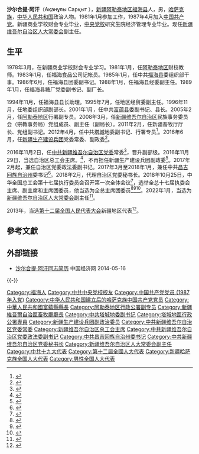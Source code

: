 '''沙尔合提·阿汗'''（Ақанұлы Сарқыт {{bd|1961年|11月||catIdx=Akhan}}），[[新疆|新疆]][[阿勒泰地区|阿勒泰地区]][[福海县|福海县]]人，男，[[哈萨克族|哈萨克族]]，[[中华人民共和国|中华人民共和国]]政治人物。1981年1月参加工作，1987年4月加入[[中国共产党|中国共产党]]。新疆商业学校财会专业毕业，[[中央党校|中央党校]]研究生院经济管理专业毕业。现任[[新疆维吾尔自治区人大常委会|新疆维吾尔自治区人大常委会]]副主任。

== 生平 ==
1978年3月，在新疆商业学校财会专业学习。1981年1月，任[[阿勒泰地区|阿勒泰地区]]财校教师。1983年1月，任福海食品公司记帐员。1985年1月，任中共[[福海县|福海县]]委组织部干事。1986年6月，任福海县团委副书记。1988年1月，任福海县经委副主任。1989年1月，任福海县糖厂党委副书记、副厂长。

1994年11月，任福海县县长助理。1995年7月，任地区经贸委副主任。1996年11月，任地委组织部副部长。2001年1月，任中共[[富蕴县|富蕴县]]委副书记、县长。2005年2月，任[[阿勒泰地区|阿勒泰地区]]行署副专员。2008年3月，任[[新疆维吾尔自治区|新疆维吾尔自治区]]民族事务委员会（宗教事务局）党组成员、副主任（副局长）。2011年2月，任新疆畜牧厅厅长、党组副书记。2012年4月，任中共[[塔城地区|塔城]]地委副书记、行署专员<ref>{{cite web|title=沙尔合提·阿汗任塔城行署专员 原专员马宁·再尼勒己任伊犁州州长|url=http://district.ce.cn/newarea/sddy/201204/05/t20120405_1464703.shtml|accessdate=2014-06-29|publisher=中国经济网|archive-date=2016-03-04|archive-url=https://web.archive.org/web/20160304204410/http://district.ce.cn/newarea/sddy/201204/05/t20120405_1464703.shtml|dead-url=no}}</ref>。2016年6月，任[[新疆生产建设兵团|新疆生产建设兵团]]党委常委、副政委<ref>{{cite news|title=沙尔合提·阿汗任新疆兵团副政委 徐伟华不再担任|url=http://district.ce.cn/newarea/sddy/201607/19/t20160719_13955708.shtml|accessdate=2016-07-20|newspaper=中国经济网|archive-date=2016-07-20|archive-url=https://web.archive.org/web/20160720174137/http://district.ce.cn/newarea/sddy/201607/19/t20160719_13955708.shtml|dead-url=no}}</ref>。

2016年11月2日，任[[中国共产党新疆维吾尔自治区委员会|中共新疆维吾尔自治区党委]]常委<ref>{{cite web|title=陈全国当选中共新疆维吾尔自治区党委书记|url=http://www.thepaper.cn/newsDetail_forward_1553894|accessdate=2016-11-02|publisher=澎湃新闻|archive-date=2016-11-03|archive-url=https://web.archive.org/web/20161103091904/http://www.thepaper.cn/newsDetail_forward_1553894|dead-url=no}}</ref>，晋升副部级。2016年11月29日，当选自治区总工会主席。<ref>{{cite web|title=新疆维吾尔自治区党委常委沙尔合提·阿汗当选区总工会主席|url=http://www.thepaper.cn/newsDetail_forward_1571188|accessdate=2016-11-30|publisher=澎湃新闻|archive-date=2016-12-01|archive-url=https://web.archive.org/web/20161201010914/http://www.thepaper.cn/newsDetail_forward_1571188|dead-url=no}}</ref>，不再担任新疆生产建设兵团副政委<ref>{{cite web|title=黄树贤被免去国家预防腐败局局长职务|url=http://www.thepaper.cn/newsDetail_forward_1569519|accessdate=2016-11-27|publisher=澎湃新闻|archive-date=2016-11-28|archive-url=https://web.archive.org/web/20161128134122/http://www.thepaper.cn/newsDetail_forward_1569519|dead-url=no}}</ref>。2017年2月起，兼任自治区党委政法委副书记。2017年3月至2018年1月，兼任中共[[昌吉回族自治州|昌吉回族自治州]]委书记<ref>{{cite news|title=新疆党委常委、政法委副书记沙尔合提·阿汗兼任昌吉州委书记|url=http://www.thepaper.cn/newsDetail_forward_1643044|accessdate=2017-03-19|newspaper=澎湃新闻|archive-date=2017-03-20|archive-url=https://web.archive.org/web/20170320143835/http://www.thepaper.cn/newsDetail_forward_1643044|dead-url=no}}</ref>。2018年2月，代理自治区党委秘书长。2018年10月25日，中华全国总工会第十七届执行委员会召开第一次全体会议<ref>{{Cite web|title=李建国当选为全国总工会主席|url=https://china.huanqiu.com/article/9CaKrnJCLgR|access-date=2021-05-26|work=环球网|archive-date=2021-09-17|archive-url=https://web.archive.org/web/20210917144230/https://china.huanqiu.com/article/9CaKrnJCLgR|dead-url=no}}</ref>，选举全总十七届执委会主席、副主席和主席团委员，他当选为全总主席团委员<ref>{{Cite web|title=中华全国总工会第十七届执委会举行第一次全体会议  王东明当选为全国总工会主席|url=http://www.npc.gov.cn/zgrdw/npc/xinwen/2018-10/26/content_2064087.htm|access-date=2021-05-26|work=中国人大网|archive-date=2021-09-17|archive-url=https://web.archive.org/web/20210917144230/http://www.npc.gov.cn/zgrdw/npc/xinwen/2018-10/26/content_2064087.htm|dead-url=no}}</ref><ref>{{Cite web|title=中华全国总工会第十七届执行委员会主席、副主席、主席团委员名单|url=http://acftu.people.com.cn/n1/2018/1026/c67560-30363809.html|access-date=2021-05-26|work=人民网|archive-date=2020-01-28|archive-url=https://web.archive.org/web/20200128023016/http://acftu.people.com.cn/n1/2018/1026/c67560-30363809.html|dead-url=no}}</ref><ref>{{Cite web|title=中华全国总工会第十七届执委会举行第一次全体会议 王东明当选为全国总工会主席|url=http://www.xinhuanet.com/politics/2018-10/25/c_1123614777.htm|access-date=2021-05-26|work=新华网|archive-date=2020-08-10|archive-url=https://web.archive.org/web/20200810083753/http://www.xinhuanet.com/politics/2018-10/25/c_1123614777.htm|dead-url=no}}</ref>。2022年1月，当选为[[新疆维吾尔自治区人大常委会|新疆维吾尔自治区人大常委会]]副主任<ref>{{Cite web|title=沙尔合提·阿汗、赵青、哈德尔别克·哈木扎当选新疆维吾尔自治区人大常委会副主任|url=http://district.ce.cn/newarea/sddy/202201/28/t20220128_37296767.shtml|publisher=中国经济网|access-date=2022-01-29}}</ref>。

2013年，当选[[第十二届全国人民代表大会|第十二届全国人民代表大会]]新疆地区代表<ref>{{cite news|title=全国人大代表信息-沙尔合提·阿汗|url=http://210.82.31.1:8084/delegate/viewDelegate.action?dbid=122629|accessdate=2013-04-05|newspaper=全国人大网|archiveurl=https://web.archive.org/web/20160828182440/http://www.npc.gov.cn/delegate/viewDelegate.action?dbid=122629|archivedate=2016-08-28|dead-url=yes}}</ref>。

== 參考文獻 ==
{{reflist|2}}

== 外部链接 ==
* [http://district.ce.cn/newarea/sddy/201204/05/t20120405_23215663.shtml 沙尔合提·阿汗同志简历]{{Wayback|url=http://district.ce.cn/newarea/sddy/201204/05/t20120405_23215663.shtml |date=20140517164635 }} 中国经济网 2014-05-16

{{-}}
{{start box}}
{{s-ppo|cpc}}
{{s-before|[[李学军|李学军]]}}
{{s-title|[[中国共产党新疆維吾爾自治区委员会|中国共产党新疆維吾爾自治区委员会]]秘书长<br />（代理）|2018年2月－2021年10月}}
{{s-after|[[哈丹·卡宾|哈丹·卡宾]]}}
{{s-before|[[赵青|赵青]]}}
{{s-title|中国共产党[[昌吉回族自治州|昌吉回族自治州]]委员会书记|2017年3月－2018年1月}}
{{s-after|[[王国和|王国和]]}}
{{s-civ}}
{{s-before|[[里加提·苏里堂|里加提·苏里堂]]}}
{{s-title|[[新疆维吾尔自治区总工会|新疆维吾尔自治区总工会]]主席|2016年11月－2021年11月}}
{{s-after|[[伊力扎提·艾合买提江|伊力扎提·艾合买提江]]}}
{{s-gov|prc}}
{{s-before|[[馬寧·再尼勒|馬寧·再尼勒]]}}
{{s-title|[[塔城地區|塔城地區]]行署專員|2012年4月－2016年6月}}
{{s-after|[[木合亞提·加爾木哈買提|木合亞提·加爾木哈買提]]}}
{{s-before|[[胡拜都拉·哈赛因|胡拜都拉·哈赛因]]}}
{{s-title|[[新疆维吾尔自治区畜牧厅|新疆维吾尔自治区畜牧厅]]厅长|2011年2月－2012年3月}}
{{s-after|[[哈尔肯·哈布德克里木|哈尔肯·哈布德克里木]]}}
{{end box}}

{{新疆维吾尔自治区领导人}}
{{中华全国总工会第十六届执行委员会}}
{{中华全国总工会第十七届执行委员会}}

{{Authority control}}
{{DEFAULTSORT:Akhan}}
[[Category:福海人|Category:福海人]]
[[Category:中共中央党校校友|Category:中共中央党校校友]]
[[Category:中国共产党党员_(1987年入党)|Category:中国共产党党员 (1987年入党)]]
[[Category:中华人民共和国建立后的哈萨克族中国共产党党员|Category:中华人民共和国建立后的哈萨克族中国共产党党员]]
[[Category:中華人民共和國富蘊縣縣長|Category:中華人民共和國富蘊縣縣長]]
[[Category:阿勒泰地区行政公署副专员|Category:阿勒泰地区行政公署副专员]]
[[Category:新疆維吾爾自治區畜牧廳廳長|Category:新疆維吾爾自治區畜牧廳廳長]]
[[Category:中共塔城地委副书记|Category:中共塔城地委副书记]]
[[Category:塔城地區行政公署專員|Category:塔城地區行政公署專員]]
[[Category:新疆生产建设兵团副政治委员|Category:新疆生产建设兵团副政治委员]]
[[Category:中共新疆维吾尔自治区党委常委|Category:中共新疆维吾尔自治区党委常委]]
[[Category:新疆维吾尔自治区总工会主席|Category:新疆维吾尔自治区总工会主席]]
[[Category:中共新疆维吾尔自治区党委政法委副书记|Category:中共新疆维吾尔自治区党委政法委副书记]]
[[Category:中共昌吉回族自治州委书记|Category:中共昌吉回族自治州委书记]]
[[Category:中共新疆维吾尔自治区党委秘书长|Category:中共新疆维吾尔自治区党委秘书长]]
[[Category:新疆维吾尔自治区人大常委会副主任|Category:新疆维吾尔自治区人大常委会副主任]]
[[Category:中共十九大代表|Category:中共十九大代表]]
[[Category:第十二屆全國人大代表|Category:第十二屆全國人大代表]]
[[Category:新疆哈萨克族全国人大代表|Category:新疆哈萨克族全国人大代表]]
[[Category:男性全国人大代表|Category:男性全国人大代表]]